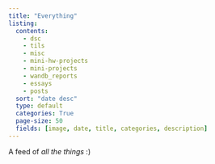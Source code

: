 ```yaml
---
title: "Everything"
listing:
  contents: 
    - dsc
    - tils
    - misc
    - mini-hw-projects
    - mini-projects
    - wandb_reports
    - essays
    - posts
  sort: "date desc"
  type: default
  categories: True
  page-size: 50
  fields: [image, date, title, categories, description]
---
```

A feed of *all the things* :)